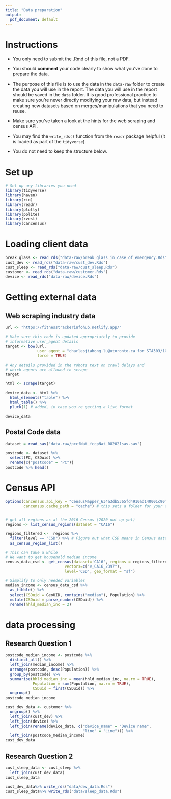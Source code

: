 ```yaml
---
title: "Data preparation"
output:
  pdf_document: default
---
```


# Instructions

- You only need to submit the .Rmd of this file, not a PDF.

- You should __comment__ your code clearly to show what you've done to prepare the data.

- The purpose of this file is to use the data in the `data-raw` folder to create the data you will use in the report. The data you will use in the report should be saved in the `data` folder. It is good professional practice to make sure you're never directly modifying your raw data, but instead creating new datasets based on merges/manipulations that you need to reuse.

- Make sure you've taken a look at the hints for the web scraping and census API. 

- You may find the `write_rds()` function from the `readr` package helpful (it is loaded as part of the `tidyverse`).

- You do not need to keep the structure below.

# Set up

```r
# Set up any libraries you need
library(tidyverse)
library(haven)
library(rio)
library(readr)
library(plotly)
library(polite)
library(rvest)
library(cancensus)
```

# Loading client data

```r
break_glass <- read_rds("data-raw/break_glass_in_case_of_emergency.Rds")
cust_dev <- read_rds("data-raw/cust_dev.Rds")
cust_sleep <- read_rds("data-raw/cust_sleep.Rds")
customer <- read_rds("data-raw/customer.Rds")
device <- read_rds("data-raw/device.Rds")
```

# Getting external data

## Web scraping industry data

```r


url <- "https://fitnesstrackerinfohub.netlify.app/"

# Make sure this code is updated appropriately to provide 
# informative user_agent details
target <- bow(url,
              user_agent = "charlesjiahong.lu@utoronto.ca for STA303/1002 project",
              force = TRUE)

# Any details provided in the robots text on crawl delays and 
# which agents are allowed to scrape
target

html <- scrape(target)

device_data <- html %>% 
  html_elements("table") %>% 
  html_table() %>% 
  pluck(1) # added, in case you're getting a list format

device_data
```

## Postal Code data
```r

dataset = read_sav("data-raw/pccfNat_fccpNat_082021sav.sav")

postcode <- dataset %>% 
  select(PC, CSDuid) %>% 
  rename(c("postcode" = "PC"))
postcode %>% head()


```
# Census API

```r

options(cancensus.api_key = "CensusMapper_634a3db5365fd4910ad140001c90f3ee",
        cancensus.cache_path = "cache") # this sets a folder for your cache


# get all regions as at the 2016 Census (2020 not up yet)
regions <- list_census_regions(dataset = "CA16")

regions_filtered <-  regions %>% 
  filter(level == "CSD") %>% # Figure out what CSD means in Census data
  as_census_region_list()

# This can take a while
# We want to get household median income
census_data_csd <- get_census(dataset='CA16', regions = regions_filtered,
                          vectors=c("v_CA16_2397"), 
                          level='CSD', geo_format = "sf")

# Simplify to only needed variables
median_income <- census_data_csd %>% 
  as_tibble() %>% 
  select(CSDuid = GeoUID, contains("median"), Population) %>% 
  mutate(CSDuid = parse_number(CSDuid)) %>% 
  rename(hhld_median_inc = 2)
```
# data processing
## Research Question 1
```r
postcode_median_income <- postcode %>%
  distinct_all() %>%
  left_join(median_income) %>% 
  arrange(postcode, desc(Population)) %>% 
  group_by(postcode) %>% 
  summarise(hhld_median_inc = mean(hhld_median_inc, na.rm = TRUE),
            Population = sum(Population, na.rm = TRUE),
            CSDuid = first(CSDuid)) %>% 
  ungroup()
postcode_median_income

cust_dev_data <- customer %>% 
  ungroup() %>% 
  left_join(cust_dev) %>% 
  left_join(device) %>% 
  left_join(rename(device_data, c("device_name" = "Device name", 
                                  "line" = "Line"))) %>% 
  left_join(postcode_median_income)
cust_dev_data
```

## Research Question 2
```r
cust_sleep_data <- cust_sleep %>% 
  left_join(cust_dev_data)
cust_sleep_data
```
```r
cust_dev_data%>% write_rds("data/dev_data.Rds")
cust_sleep_data%>% write_rds("data/sleep_data.Rds")
```
